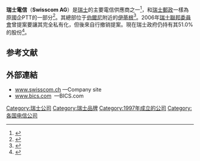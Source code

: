 {{Infobox company
  | name = 瑞士電信<br>Swisscom AG
  | logo =[[Image:Swisscom_Logo.png|Swisscom Logo]]
  | type = [[股份有限公司|股份有限公司]]
  | traded_as = {{SWX|SCMN}}
  | foundation = 1997年10月1日（瑞士[[伯爾尼|伯爾尼]]）
  | location_city = [[伊蒂根|伊蒂根]]
  | location_country = {{CHE}}
  | key_people = Urs Schaeppi <small>[[CEO|CEO]]</small>, Hansueli Loosli <small>[[董事長|董事長]]</small>
  | industry = [[電信|電信]]
  | products = Fixedline & Mobile Telephony<br>Fixedline & Mobile Internet<br>Digital Television<br>IT Services & Networking Solutions 
  | revenue = [[瑞士法郎|CHF]] 117.03億（2014）<ref name="AR2014">{{cite web |url=http://report.swisscom.ch/en/annual-report/management-commentary/financial-review/key-financial-figures |title=Annual Report 2014 Key Financial Figures |accessdate=24 March 2015 |publisher=Swisscom |archive-date=2016-03-03 |archive-url=https://web.archive.org/web/20160303222141/http://report.swisscom.ch/en/annual-report/management-commentary/financial-review/key-financial-figures |dead-url=no }}</ref>
  | operating_income = CHF 23.22億<ref name="AR2014" />
  | net_income = CHF 17.06億<ref name="AR2014" />
  | assets = CHF 209.32億<ref name="Net assets 2014">{{cite web|url=http://report.swisscom.ch/en/annual-report/management-commentary/financial-review/net-asset-position|title=Net asset position|accessdate=24 March 2015|archive-date=2016-03-04|archive-url=https://web.archive.org/web/20160304000058/http://report.swisscom.ch/en/annual-report/management-commentary/financial-review/net-asset-position|dead-url=no}}</ref>
  | equity = CHF 44.57億<ref name="Net assets 2014" />
  | owner = [[瑞士政府|瑞士政府]]
  | num_employees = 21,125<small>（[[全職等效|FTE]]，2014）</small><ref name="AR2014" />
  | homepage = [https://web.archive.org/web/20080305002243/http://www.swisscom.ch/ www.swisscom.ch]
  | intl = yes
}}
'''瑞士電信'''（'''Swisscom AG'''）是[[瑞士|瑞士]]的主要電信供應商之一<ref>{{cite web|title=The Swiss telecommunications market|url=https://www.itu.int/net/itunews/issues/2009/09/40.aspx|publisher=International Telecommunication Union|accessdate=30 August 2015|archive-date=2020-12-05|archive-url=https://web.archive.org/web/20201205145245/https://www.itu.int/net/itunews/issues/2009/09/40.aspx|dead-url=no}}</ref>，和[[瑞士郵政|瑞士郵政]]一樣為原國企PTT的一部分<ref>{{cite web|title=PTT archive|url=http://www.mfk.ch/en/collection/ptt-archive/|publisher=Museum für Kommunikation/Museum of Communication|accessdate=4 April 2015|archive-date=2017-08-24|archive-url=https://web.archive.org/web/20170824001036/http://www.mfk.ch/en/collection/ptt-archive/|dead-url=no}}</ref>。其總部位于[[伯爾尼|伯爾尼]]附近的[[伊蒂根|伊蒂根]]<ref>{{cite web|title=Internet-Auszug - Handelsregister des Kantons Bern|url=http://be.powernet.ch/webservices/inet/HRG/HRG.asmx/getHRGHTML?chnr=0353016930&amt=036&toBeModified=0&validOnly=0&lang=1&sort=0|publisher=Handelsregister des Kantons Bern|accessdate=4 April 2015|language=de}}{{dead link|date=2018年1月 |bot=InternetArchiveBot |fix-attempted=yes }}</ref>。2006年[[瑞士聯邦委員會|瑞士聯邦委員會]]曾提案要讓其完全私有化，但後來自行撤销提案。現在瑞士政府仍持有其51.0%的股份<ref name="Swisscom organization">{{cite web|title=Swiss Confederation's share in Swisscom|url=http://report.swisscom.ch/en/annual-report/management-commentary/strategy-organisation-and-environment/group-structure-and-organisation|publisher=Swisscom|accessdate=24 March 2015|archive-date=2016-05-18|archive-url=https://web.archive.org/web/20160518163229/http://report.swisscom.ch/en/annual-report/management-commentary/strategy-organisation-and-environment/group-structure-and-organisation|dead-url=no}}</ref>。

==参考文献==
{{Reflist|2}}

==外部連結==
*[https://web.archive.org/web/20080305002243/http://www.swisscom.ch/ www.swisscom.ch] —Company site
*[http://www.bics.com www.bics.com] {{Wayback|url=http://www.bics.com/ |date=20210409173238 }} —BICS.com

{{Swiss Market Index companies}}
{{主要电信公司}}
{{瑞士聯邦政府部門|state=expanded}}
{{Authority control}}

[[Category:瑞士公司|Category:瑞士公司]]
[[Category:瑞士品牌|Category:瑞士品牌]]
[[Category:1997年成立的公司|Category:1997年成立的公司]]
[[Category:各国电信公司|Category:各国电信公司]]